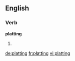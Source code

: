 ==English==

===Verb===
'''platting'''

# {{third-person singular of|plat}}

[[de:platting]]
[[fr:platting]]
[[vi:platting]]
